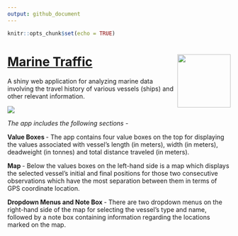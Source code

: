 ```yaml
---
output: github_document
---
```


```r
knitr::opts_chunk$set(echo = TRUE)
```

# [Marine Traffic](https://aidigvijay.shinyapps.io/Marine_Traffic/) <img src="figures/Marine Traffic.png" align="right" width="120" />


A shiny web application for analyzing marine data involving the travel history of various vessels (ships) and other relevant information.

<img src="figures/App.png" align="center" />

<i> The app includes the following sections - </i>

<b> Value Boxes </b> - The app contains four value boxes on the top for displaying the values associated with vessel's length (in meters), width (in meters), deadweight (in tonnes) and total distance traveled (in meters).

<b> Map </b> - Below the values boxes on the left-hand side is a map which displays the selected vessel's initial and final positions for those two consecutive observations which have the most separation between them in terms of GPS coordinate location.

<b> Dropdown Menus and Note Box </b> - There are two dropdown menus on the right-hand side of the map for selecting the vessel's type and name, followed by a note box containing information regarding the locations marked on the map.
